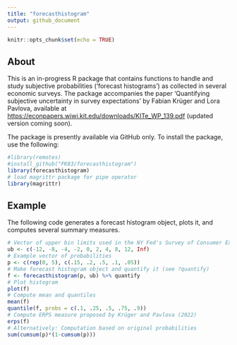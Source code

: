 ```yaml
---
title: "forecasthistogram"
output: github_document
---
```


```r
knitr::opts_chunk$set(echo = TRUE)
```

## About

This is an in-progress R package that contains functions to handle and study subjective probabilities ('forecast histograms') as collected in several economic surveys. The package accompanies the paper 'Quantifying subjective uncertainty in survey expectations' by Fabian Krüger and Lora Pavlova, available at <https://econpapers.wiwi.kit.edu/downloads/KITe_WP_139.pdf> (updated version coming soon). 

The package is presently available via GitHub only. To install the package, use the following:
```r
#library(remotes)
#install_github("FK83/forecasthistogram")
library(forecasthistogram)
# load magrittr package for pipe operator
library(magrittr) 
```

## Example

The following code generates a forecast histogram object, plots it, and computes several summary measures.

```r
# Vector of upper bin limits used in the NY Fed's Survey of Consumer Expectations
ub <- c(-12, -8, -4, -2, 0, 2, 4, 8, 12, Inf)
# Example vector of probabilities
p <- c(rep(0, 5), c(.15, .2, .5, .1, .05))
# Make forecast histogram object and quantify it (see ?quantify)
f <- forecasthistogram(p, ub) %>% quantify
# Plot histogram
plot(f)
# Compute mean and quantiles
mean(f)
quantile(f, probs = c(.1, .25, .5, .75, .9))
# Compute ERPS measure proposed by Krüger and Pavlova (2022)
erps(f)
# Alternatively: Computation based on original probabilities
sum(cumsum(p)*(1-cumsum(p)))
```
